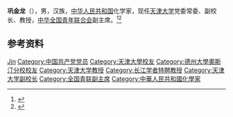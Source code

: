 '''巩金龙'''（{{bd|1979年|6月|}}），男，汉族，[[中华人民共和国|中华人民共和国]]化学家，现任[[天津大学|天津大学]]党委常委、副校长、教授，[[中华全国青年联合会|中华全国青年联合会]]副主席。<ref>{{Cite web|title=教育部关于巩金龙任职的通知|url=http://www.moe.gov.cn/srcsite/A04/moe_673/201909/t20190930_401808.html|accessdate=2020-08-19|work=中华人民共和国教育部|archive-date=2020-02-19|archive-url=https://web.archive.org/web/20200219031708/http://www.moe.gov.cn/srcsite/A04/moe_673/201909/t20190930_401808.html|dead-url=no}}</ref><ref>{{Cite web|title=巩金龙：“使命式”科研和育人|url=http://zqb.cyol.com/html/2020-06/16/nw.D110000zgqnb_20200616_3-12.htm|accessdate=2020-08-19|work=中国青年报}}</ref>

== 参考资料 ==
{{reflist}}

{{中国人物小作品}}
{{Navboxes 
| title  = 巩金龙在[[中华全国青年联合会|中华全国青年联合会]]的职务
| list1  =
{{中华全国青年联合会第十二届委员会}}
{{中华全国青年联合会第十三届委员会}}
}}
{{2016年度“长江学者奖励计划”特聘教授}}
{{Authority control}}
{{DEFAULTSORT:Gong巩}}
[[Category:巩姓|Jin]]
[[Category:中国共产党党员|Category:中国共产党党员]]
[[Category:天津大學校友|Category:天津大學校友]]
[[Category:德州大學奧斯汀分校校友|Category:德州大學奧斯汀分校校友]]
[[Category:天津大学教授|Category:天津大学教授]]
[[Category:长江学者特聘教授|Category:长江学者特聘教授]]
[[Category:天津大学副校长|Category:天津大学副校长]]
[[Category:全国青联副主席|Category:全国青联副主席]]
[[Category:中華人民共和國化學家|Category:中華人民共和國化學家]]